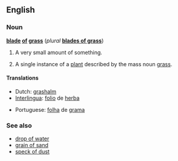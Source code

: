 ==English==

===Noun===
'''[[blade]] [[of]] [[grass]]''' (''plural'' '''[[blades of grass]]''')

# {{figurative}} A very small amount of something.
# A single instance of a [[plant]] described by the mass noun [[grass]].

====Translations====
{{top}}
*Dutch: [[grashalm]] {{m}}
*[[Interlingua]]: [[folio]] de [[herba]]
{{mid}}
*Portuguese: [[folha]] de [[grama]] {{f}}
{{bottom}}

===See also===
*[[drop of water]]
*[[grain of sand]]
*[[speck of dust]]